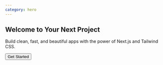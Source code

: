 ```yaml
---
category: hero
---
```


<section className="flex flex-col items-center justify-center min-h-[60vh] px-6 text-center bg-white dark:bg-gray-900">
  <h1 className="text-4xl sm:text-5xl font-extrabold text-gray-900 dark:text-white mb-4 leading-tight">
    Welcome to Your Next Project
  </h1>
  <p className="max-w-xl text-gray-600 dark:text-gray-300 mb-6">
    Build clean, fast, and beautiful apps with the power of Next.js and Tailwind CSS.
  </p>
  <button className="bg-blue-600 hover:bg-blue-700 text-white font-semibold py-3 px-8 rounded-md shadow-md transition">
    Get Started
  </button>
</section>
